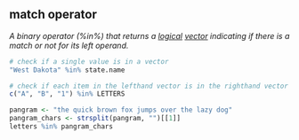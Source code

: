 ## match operator

<dfn>A binary operator (%in%) that returns a [logical](l.html#logical) [vector](v.html#vector) indicating if there is a match or not for its left operand.</dfn>

```r
# check if a single value is in a vector
"West Dakota" %in% state.name
```


```r
# check if each item in the lefthand vector is in the righthand vector
c("A", "B", "1") %in% LETTERS
```


```r
pangram <- "the quick brown fox jumps over the lazy dog"
pangram_chars <- strsplit(pangram, "")[[1]]
letters %in% pangram_chars
```


